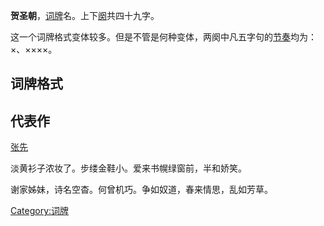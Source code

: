 {{Unreferenced|time=2022-01-30T13:30:58+00:00}}
'''贺圣朝'''，[[词牌|词牌]]名。上下[[阕|阕]]共四十九字。

这一个词牌格式变体较多。但是不管是何种变体，两阕中凡五字句的[[节奏|节奏]]均为：×、××××。

== 词牌格式 ==
{{平仄|
平平仄仄平平仄，仄平平平仄。平平仄仄仄平平，仄平平平仄。
平平仄仄，平平仄仄。仄平平平仄。平平仄仄仄平平，仄平平平仄。}}

==代表作==
[[张先|张先]]

淡黄衫子浓妆了。步缕金鞋小。爱来书幌绿窗前，半和娇笑。

谢家姊妹，诗名空杳。何曾机巧。争如奴道，春来情思，乱如芳草。

{{Chinese literature-stub}}
{{詞牌}}
[[Category:词牌|Category:词牌]]